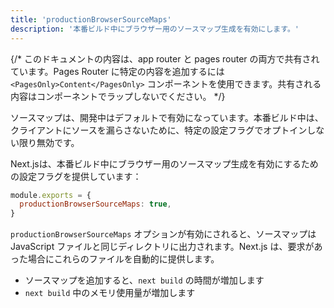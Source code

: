 ```yaml
---
title: 'productionBrowserSourceMaps'
description: '本番ビルド中にブラウザー用のソースマップ生成を有効にします。'
---
```


{/* このドキュメントの内容は、app router と pages router の両方で共有されています。Pages Router に特定の内容を追加するには `<PagesOnly>Content</PagesOnly>` コンポーネントを使用できます。共有される内容はコンポーネントでラップしないでください。 */}

ソースマップは、開発中はデフォルトで有効になっています。本番ビルド中は、クライアントにソースを漏らさないために、特定の設定フラグでオプトインしない限り無効です。

Next.jsは、本番ビルド中にブラウザー用のソースマップ生成を有効にするための設定フラグを提供しています：

```js title="next.config.js"
module.exports = {
  productionBrowserSourceMaps: true,
}
```

`productionBrowserSourceMaps` オプションが有効にされると、ソースマップは JavaScript ファイルと同じディレクトリに出力されます。Next.js は、要求があった場合にこれらのファイルを自動的に提供します。

- ソースマップを追加すると、`next build` の時間が増加します
- `next build` 中のメモリ使用量が増加します
